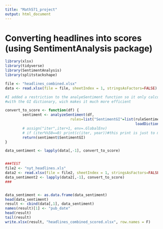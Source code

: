 ```yaml
---
title: "Math571_project"
output: html_document
---
```


# Converting headlines into scores (using SentimentAnalysis package)
```r
library(xlsx)
library(tidyverse)
library(SentimentAnalysis)
library(splitstackshape)

file <- "headlines_combined.xlsx"
data <- read.xlsx(file = file, sheetIndex = 1, stringsAsFactors=FALSE)

#I added a restriction to the analyeSentiment function so it only calculates
#with the GI dictionary, wich makes it much more efficient

convert_to_score <- function(df) {
        sentiment <- analyzeSentiment(df,
                              rules=list("SentimentGI"=list(ruleSentiment, 
                                                            loadDictionaryGI())))
        # assign("iter",iter+1, env=.GlobalEnv)
        # if (iter%%50==0) print(c(iter, year))#this print is just to monitor progress
        return(sentiment$SentimentGI)
}

data_sentiment <- lapply(data[,-1], convert_to_score)


###TEST
file2 <- "nyt_headlines.xls"
data2 <- read.xlsx(file = file2, sheetIndex = 1, stringsAsFactors=FALSE)
data_sentiment2 <- lapply(data2[,-1], convert_to_score)
###


data_sentiment <- as.data.frame(data_sentiment)
head(data_sentiment)
result <- cbind(data[,1], data_sentiment)
names(result)[1] <- "pub_date"
head(result)
tail(result)
write.xlsx(result, "headlines_combined_scored.xlsx", row.names = F)
```


